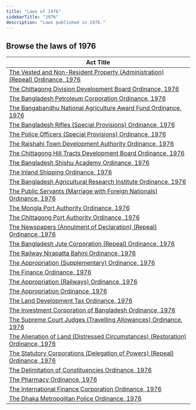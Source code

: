```yaml
---
title: "Laws of 1976"
sidebarTitle: "1976"
description: "Laws published in 1976."
---
```


## Browse the laws of 1976

| Act Title |
|-----------|
| [The Vested and Non-Resident Property (Administration) (Repeal) Ordinance, 1976](/laws/act-540) |
| [The Chittagong Division Development Board Ordinance, 1976](/laws/act-539) |
| [The Bangladesh Petroleum Corporation Ordinance, 1976](/laws/act-538) |
| [The Bangabandhu National Agriculture Award Fund Ordinance, 1976](/laws/act-537) |
| [The Bangladesh Rifles (Special Provisions) Ordinance, 1976](/laws/act-536) |
| [The Police Officers (Special Provisions) Ordinance, 1976](/laws/act-535) |
| [The Rajshahi Town Development Authority Ordinance, 1976](/laws/act-534) |
| [The Chittagong Hill Tracts Development Board Ordinance, 1976](/laws/act-533) |
| [The Bangladesh Shishu Academy Ordinance, 1976](/laws/act-532) |
| [The Inland Shipping Ordinance, 1976](/laws/act-531) |
| [The Bangladesh Agricultural Research Institute Ordinance, 1976](/laws/act-530) |
| [The Public Servants (Marriage with Foreign Nationals) Ordinance, 1976](/laws/act-529) |
| [The Mongla Port Authority Ordinance, 1976](/laws/act-528) |
| [The Chittagong Port Authority Ordinance, 1976](/laws/act-527) |
| [The Newspapers (Annulment of Declaration) (Repeal) Ordinance, 1976](/laws/act-526) |
| [The Bangladesh Jute Corporation (Repeal) Ordinance, 1976](/laws/act-525) |
| [The Railway Nirapatta Bahini Ordinance, 1976](/laws/act-524) |
| [The Appropriation (Supplementary) Ordinance, 1976](/laws/act-523) |
| [The Finance Ordinance, 1976](/laws/act-522) |
| [The Appropriation (Railways) Ordinance, 1976](/laws/act-521) |
| [The Appropriation Ordinance, 1976](/laws/act-520) |
| [The Land Development Tax Ordinance, 1976](/laws/act-519) |
| [The Investment Corporation of Bangladesh Ordinance, 1976](/laws/act-518) |
| [The Supreme Court Judges (Travelling Allowances) Ordinance, 1976](/laws/act-517) |
| [The Alienation of Land (Distressed Circumstances) (Restoration) Ordinance, 1976](/laws/act-516) |
| [The Statutory Corporations (Delegation of Powers) (Repeal) Ordinance, 1976](/laws/act-515) |
| [The Delimitation of Constituencies Ordinance, 1976](/laws/act-514) |
| [The Pharmacy Ordinance, 1976](/laws/act-513) |
| [The International Finance Corporation Ordinance, 1976](/laws/act-512) |
| [The Dhaka Metropolitan Police Ordinance, 1976](/laws/act-511) |
